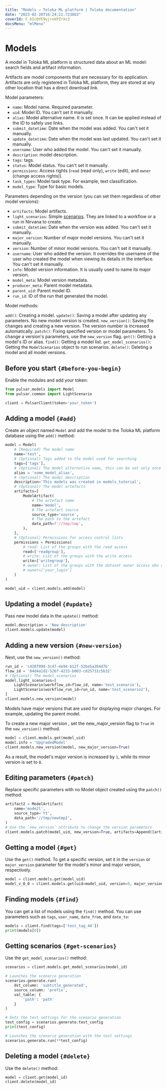 ```yaml
---
title: "Models — Toloka ML platform | Toloka documentation"
date: "2023-02-20T16:24:21.723863"
coverId: F_bIcOYF9yjrxkPZrXc3
docsMenu: "mlMenu"
---
```


# Models

A model in Toloka ML platform is structured data about an ML model: search fields and artifact information.

Artifacts are model components that are necessary for its application. Artifacts are only registered in Toloka ML platform, they are stored at any other location that has a direct download link.

Model parameters:

* `name`: Model name. Required parameter.
* `uid`: Model ID. You can't set it manually.
* `alias`: Model alternative name. It is set once. It can be applied instead of the ID to safely use links.
* `submit_datetime`: Date when the model was added. You can't set it manually.
* `update_datetime`: Date when the model was last updated. You can't set it manually.
* `username`: User who added the model. You can't set it manually.
* `description`: model description.
* `tags`: tags.
* `status`: Model status. You can't set it manually.
* `permissions`: Access rights (`read` (read only), `write` (edit), and `owner` (change access rights)).
* `task_types`: Model task type. For example, text classification.
* `model_type`: Type for basic models.

Parameters depending on the version (you can set them regardless of other model versions):

* `artifacts`: Model artifacts.
* `light_scenarios`: Simple [scenarios](/docs/toloka-ml/models/scenarios). They are linked to a workflow or a run in Nirvana to create.
* `submit_datetime`: Date when the version was added. You can't set it manually.
* `major_version`: Number of major model versions. You can't set it manually.
* `version`: Number of minor model versions. You can't set it manually.
* `username`: User who added the version. It overrides the username of the user who created the model when viewing its details in the interface. You can't set it manually.
* `info`: Model version information. It is usually used to name its major version.
* `model_meta`: Model version metadata.
* `producer_meta`: Parent model metadata.
* `parent_uid`: Parent model ID.
* `run_id`: ID of the run that generated the model.

Model methods:

`add()`: Creating a model.
`update()`: Saving a model after updating any parameters. No new model version is created.
`new_version()`: Saving file changes and creating a new version. The version number is increased automatically.
`patch()`: Fixing specified version or model parameters. To change a version's parameters, use the `new_version` flag.
`get()`: Getting a model's ID or alias.
`find()`: Getting a model list.
`get_model_scenarios()`: Getting the `ModelScenarios` object to run scenarios.
`delete()`: Deleting a model and all model versions.

## Before you start `{#before-you-begin}`

Enable the modules and add your token:

```py
from pulsar.models import Model
from pulsar.common import LightScenario

client = PulsarClient(token='your_token')
```

## Adding a model `{#add}`
Create an object named `Model` and add the model to the Toloka ML platform database using the `add()` method:

```py
model = Model(
    # (Required) The model name
    name='test',
    # (Optional) Tags added to the model used for searching
    tags=['tags'],
    # (Optional) The model alternative name, this can be set only once and can't be changed
    alias = 'some_model_alias',
    # (Optional) The model description
    description='This models was created in models_tutorial',
    # (Optional) The model artefacts
    artifacts=[
        ModelArtifact(
            # The artefact name
            name='model',
            # The artefact source
            source_type='source',
            # The path to the artefact
            data_path=f'//tmp/tmp',
        ),
    ],
    # (Optional) Permissions for access control lists
    permissions = Permissions(
        # read: List of the groups with the read access
        read=['readgroup'],
        # write: List of the groups with the write access
        write=['writegroup'],
        # owner: List of the groups with the dataset owner access who can edit the permissons, this is the dataset creator by default
        # owner=['your_login']
    )
)

model_uid = client.models.add(model)
```

## Updating a model `{#update}`
Pass new model data in the `update()` method:

```py
model.description = 'New description'
client.models.update(model)
```

## Adding a new version `{#new-version}`

Next, use the `new_version()` method:

```py
run_id = 'c428f098-3c47-4e94-b12f-52be5a264d7b'
flow_id = '84d4a1d2-526f-4233-b003-c025731c5b32'
# (Optional) The model scenarios
model.light_scenarios=[
    LightScenario(workflow_id=flow_id, name='test_scenario'),
    LightScenario(workflow_run_id=run_id, name='test_scenario2'),
]
client.models.new_version(model)
```

Models have major versions that are used for displaying major changes. For example, updating the parent model.

To create a new major version , set the new_major_version flag to `True` in the `new_version()` method.

```py
model = client.models.get(model_uid)
model.info = 'UpgradedModel'
client.models.new_version(model, new_major_version=True)
```

As a result, the model's major version is increased by `1`, while its minor version is set to `0`.

## Editing parameters `{#patch}`
Replace specific parameters with no Model object created using the `patch()` method:

```py
artifact2 = ModelArtifact(
    name='mode2l',
    source_type='Yt',
    data_path='//tmp/newtmp2',
)
# Use the `new_version` attribute to change the version parameters
client.models.patch(model_uid, new_version=True, artifacts=Append([artifact2]))
```

## Getting a model `{#get}`
Use the `get()` method. To get a specific version, set it in the `version` or `major_version` parameter for the model's minor and major version, respectively.

```py
model = client.models.get(model_uid)
model_v_0_0 = client.models.get(uid=model_uid, version=0, major_version=0)
```

## Finding models `{#find}`
You can get a list of models using the `find()` method. You can use parameters such as `tags`, `user_name`, `date_from`, and `date_to`:

```py
models = client.find(tags=['test_tag_44'])
print(models[0])
```

## Getting scenarios `{#get-scenarios}`

Use the `get_model_scenarios()` method:

```py
scenarios = client.models.get_model_scenarios(model_id)

# Launches the scenario generation
scenarios.generate.run(
    dst_column: 'subtitle_generated',
    source_column: 'prefix',
    val_table: {
        'path': 'path'
    }
)

# Gets the test settings for the scenario generation
test_config = scenarios.generate.test_config
print(test_config)

# Launches the scenario generation with the test settings
scenarios.generate.run(**test_config)
```

## Deleting a model `{#delete}`
Use the `delete()` method:

```py
model = client.get(model_id)
client.delete(model_id)
```
